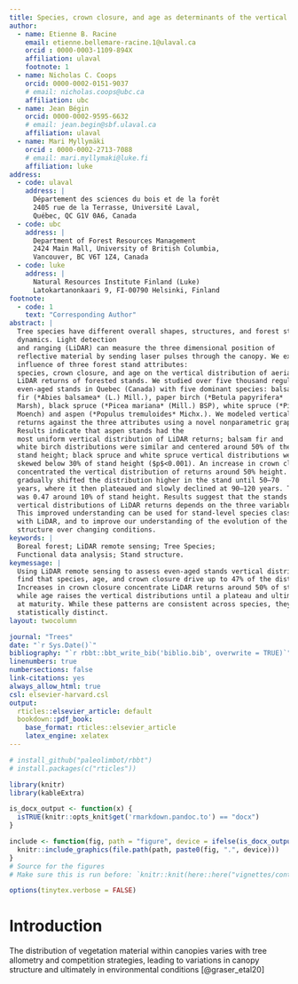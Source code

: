```yaml
---
title: Species, crown closure, and age as determinants of the vertical distribution of airborne LiDAR returns
author:
  - name: Etienne B. Racine
    email: etienne.bellemare-racine.1@ulaval.ca
    orcid : 0000-0003-1109-894X
    affiliation: ulaval
    footnote: 1
  - name: Nicholas C. Coops
    orcid: 0000-0002-0151-9037
    # email: nicholas.coops@ubc.ca
    affiliation: ubc
  - name: Jean Bégin
    orcid: 0000-0002-9595-6632
    # email: jean.begin@sbf.ulaval.ca
    affiliation: ulaval
  - name: Mari Myllymäki
    orcid : 0000-0002-2713-7088
    # email: mari.myllymaki@luke.fi
    affiliation: luke
address:
  - code: ulaval
    address: |
      Département des sciences du bois et de la forêt 
      2405 rue de la Terrasse, Université Laval, 
      Québec, QC G1V 0A6, Canada
  - code: ubc
    address: |
      Department of Forest Resources Management 
      2424 Main Mall, University of British Columbia, 
      Vancouver, BC V6T 1Z4, Canada
  - code: luke
    address: |
      Natural Resources Institute Finland (Luke) 
      Latokartanonkaari 9, FI-00790 Helsinki, Finland
footnote:
  - code: 1
    text: "Corresponding Author"
abstract: |
  Tree species have different overall shapes, structures, and forest stand 
  dynamics. Light detection
  and ranging (LiDAR) can measure the three dimensional position of
  reflective material by sending laser pulses through the canopy. We examine the 
  influence of three forest stand attributes:
  species, crown closure, and age on the vertical distribution of aerial
  LiDAR returns of forested stands. We studied over five thousand regular,
  even-aged stands in Quebec (Canada) with five dominant species: balsam
  fir (*Abies balsamea* (L.) Mill.), paper birch (*Betula papyrifera*
  Marsh), black spruce (*Picea mariana* (Mill.) BSP), white spruce (*Picea glauca* 
  Moench) and aspen (*Populus tremuloides* Michx.). We modeled vertical distribution of LiDAR 
  returns against the three attributes using a novel nonparametric graphical test of significance.
  Results indicate that aspen stands had the
  most uniform vertical distribution of LiDAR returns; balsam fir and
  white birch distributions were similar and centered around 50% of the
  stand height; black spruce and white spruce vertical distributions were
  skewed below 30% of stand height ($p$<0.001). An increase in crown closure
  concentrated the vertical distribution of returns around 50% height. Increasing age
  gradually shifted the distribution higher in the stand until 50–70
  years, where it then plateaued and slowly declined at 90–120 years. The full model maximal R²
  was 0.47 around 10% of stand height. Results suggest that the stands
  vertical distributions of LiDAR returns depends on the three variables studied.
  This improved understanding can be used for stand-level species classification
  with LiDAR, and to improve our understanding of the evolution of the forest
  structure over changing conditions.
keywords: |
  Boreal forest; LiDAR remote sensing; Tree Species; 
  Functional data analysis; Stand structure.
keymessage: |
  Using LiDAR remote sensing to assess even-aged stands vertical distributions, we
  find that species, age, and crown closure drive up to 47% of the distribution.
  Increases in crown closure concentrate LiDAR returns around 50% of stand height,
  while age raises the vertical distributions until a plateau and ultimate decline
  at maturity. While these patterns are consistent across species, they are
  statistically distinct.
layout: twocolumn

journal: "Trees"
date: "`r Sys.Date()`"
bibliography: "`r rbbt::bbt_write_bib('biblio.bib', overwrite = TRUE)`"
linenumbers: true
numbersections: false
link-citations: yes
always_allow_html: true
csl: elsevier-harvard.csl
output:
  rticles::elsevier_article: default
  bookdown::pdf_book:
    base_format: rticles::elsevier_article
    latex_engine: xelatex
---
```


```r
# install_github("paleolimbot/rbbt")
# install.packages(c("rticles"))
```

```r
library(knitr)
library(kableExtra)

is_docx_output <- function(x) {
  isTRUE(knitr::opts_knit$get('rmarkdown.pandoc.to') == "docx")
}

include <- function(fig, path = "figure", device = ifelse(is_docx_output(), "png", "svg")) {
  knitr::include_graphics(file.path(path, paste0(fig, ".", device)))
}
# Source for the figures
# Make sure this is run before: `knitr::knit(here::here("vignettes/contrasts.Rmd"))`
```

```r
options(tinytex.verbose = FALSE)
```


# Introduction

The distribution of vegetation material within canopies varies with tree
allometry and competition strategies, leading to variations in canopy
structure and ultimately in environmental conditions [@graser_etal20]